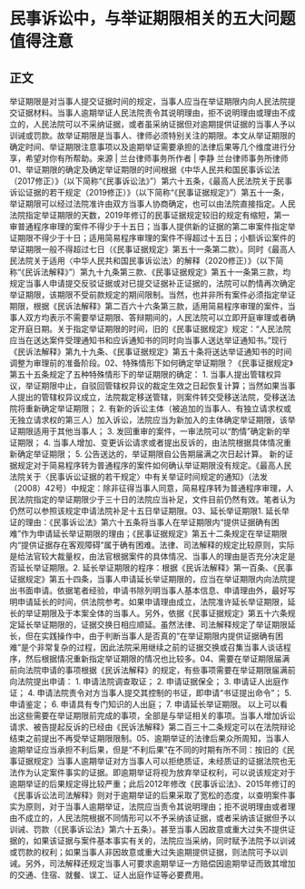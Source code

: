 # 民事诉讼中，与举证期限相关的五大问题值得注意
## 正文
举证期限是对当事人提交证据时间的规定，当事人应当在举证期限内向人民法院提交证据材料。当事人逾期举证人民法院责令其说明理由，拒不说明理由或理由不成立的，人民法院可以不采纳证据，或者虽采纳证据但对逾期提供证据的当事人予以训诫或罚款。故举证期限是当事人、律师必须特别关注的期限。本文从举证期限的确定时间、举证期限注意事项以及逾期举证需要承担的法律后果等几个维度进行分享，希望对你有所帮助。来源 | 兰台律师事务所作者 | 李静 兰台律师事务所律师01、举证期限的确定及确定举证期限的时间根据《中华人民共和国民事诉讼法（2017修正）》（以下简称“《民事诉讼法》”）第六十五条，《最高人民法院关于民事诉讼证据的若干规定（2019修正）》（以下简称“《民事证据规定》”）第五十一条，举证期限可以经过法院准许由双方当事人协商确定，也可以由法院直接指定。人民法院指定举证期限的天数，2019年修订的民事证据规定较旧的规定有缩短，第一审普通程序审理的案件不得少于十五日；当事人提供新的证据的第二审案件指定举证期限不得少于十日；适用简易程序审理的案件不得超过十五日；小额诉讼案件的举证期限一般不得超过七日（《民事证据规定》第五十一条第二款）。同时《最高人民法院关于适用〈中华人民共和国民事诉讼法〉的解释（2020修正）》（以下简称“《民诉法解释》”）第九十九条第三款、《民事证据规定》第五十一条第三款，均规定当事人申请提交反驳证据或对已提交证据补正证据的，法院可以酌情再次确定举证期限，该期限不受前款规定的期间限制。当然，也并非所有案件必须指定举证期限，根据《民诉法解释》第二百六十六条第三款，适用简易程序审理的案件，当事人双方均表示不需要举证期限、答辩期间的，人民法院可以立即开庭审理或者确定开庭日期。关于指定举证期限的时间，旧的《民事证据规定》规定：“人民法院应当在送达案件受理通知书和应诉通知书的同时向当事人送达举证通知书。”现行《民诉法解释》第九十九条、《民事证据规定》第五十条将送达举证通知书的时间调整为审理前的准备阶段。02、特殊情形下如何确定举证期限？《民事证据规定》第五十五条规定了五种特殊情形下的举证期限的确定： 1. 当事人提出管辖权异议，举证期限中止，自驳回管辖权异议的裁定生效之日起恢复计算；当然如果当事人提出的管辖权异议成立，法院裁定移送管辖，则案件转交受移送法院，受移送法院将重新确定举证期限； 2. 有新的诉讼主体（被追加的当事人、有独立请求权或无独立请求权的第三人）加入诉讼，法院应当为新加入的主体确定举证期限，该举证期限适用于其他当事人； 3. 发回重审的案件，一审法院可以“酌情”确定新的举证期限； 4. 当事人增加、变更诉讼请求或者提出反诉的，由法院根据具体情况重新确定举证期限； 5. 公告送达的，举证期限自公告期届满之次日起计算。 新的证据规定对于简易程序转为普通程序的案件如何确认举证期限没有规定。《最高人民法院关于〈民事诉讼证据的若干规定〉中有关举证时间规定的通知》（法发（2008）42号）中规定：除非征得当事人同意，简易程序转为普通程序审理，人民法院指定的举证期限少于三十日的法院应当补足，文件目前仍然有效。笔者认为仍然可以参照该规定申请法院补足十五日举证期限。03、延长举证期限1. 延长举证的理由：《民事诉讼法》第六十五条将当事人在举证期限内“提供证据确有困难”作为申请延长举证期限的理由；《民事证据规定》第五十二条规定在举证期限内“提供证据存在客观障碍”属于确有困难。法律、司法解释的规定比较原则，实际是给法官较大裁量权，由法官根据案件的具体情况、当事人的理由是否充分决定是否延长举证期限。2. 延长举证期限的程序：根据《民诉法解释》第一百条、《民事证据规定》第五十四条，当事人申请延长举证期限的，应当在举证期限内向法院提出书面申请。依据笔者经验，申请书除列明当事人基本信息、申请理由外，最好写明申请延长的时间，供法院参考。如果申请理由成立，法院准许延长举证期限，延长的举证期限及于本案全体的当事人。另外，依据《民事证据规定》第五十六条规定延长举证期限的，证据交换日相应顺延。虽然法律、司法解释规定了举证期限延长，但在实践操作中，由于判断当事人是否真的“在举证期限内提供证据确有困难”是个非常复杂的过程，因此法院采用继续之前的证据交换或召集当事人谈话程序，然后根据情况重新指定举证期限的情况也比较多。04、需要在举证期限届满前向法院申请的事项根据《民诉法解释》的规定，有些事项需要在举证期限届满前向法院提出申请： 1. 申请法院调查取证； 2. 申请证据保全； 3. 申请证人出庭作证； 4. 申请法院责令对方当事人提交其控制的书证，即申请“书证提出命令”； 5. 申请鉴定； 6. 申请具有专门知识的人出庭； 7. 申请延长举证期限。 以上可以看出这些需要在举证期限前完成的事项，全部是与举证相关的事项。当事人增加诉讼请求、被告提起反诉的已经由《民诉法解释》第二百三十二条规定可以在法院辩论结束之前提出不再受举证期限限制。05、逾期举证的法律后果众所周知，当事人逾期举证应当承担不利后果，但是“不利后果”在不同的时期有所不同：按旧的《民事证据规定》当事人逾期举证对方当事人可以拒绝质证，未经质证的证据法院也无法作为认定案件事实的证据。即逾期举证将视为放弃举证权利，可以说该规定对于逾期举证的后果规定得比较严重；此后2012年修改《民事诉讼法》、2015年修订的《民事诉讼法司法解释》则对于逾期举证的后果采取了宽松的态度，以查明案件事实为原则，对于当事人逾期举证，法院应当责令其说明理由；拒不说明理由或者理由不成立的，人民法院根据不同情形可以不予采纳该证据，或者采纳该证据但予以训诫、罚款（《民事诉讼法》第六十五条）。甚至当事人因故意或重大过失不提供证据的，如果该证据与案件基本事实有关的，法院应当采纳，同时赋予法院予以训诫或罚款的权利；如果当事人非因故意或重大过失逾期提供证据，则法院可予以训诫。另外，司法解释还规定当事人可要求逾期举证一方赔偿因逾期举证而致其增加的交通、住宿、就餐、误工、证人出庭作证等必要费用。